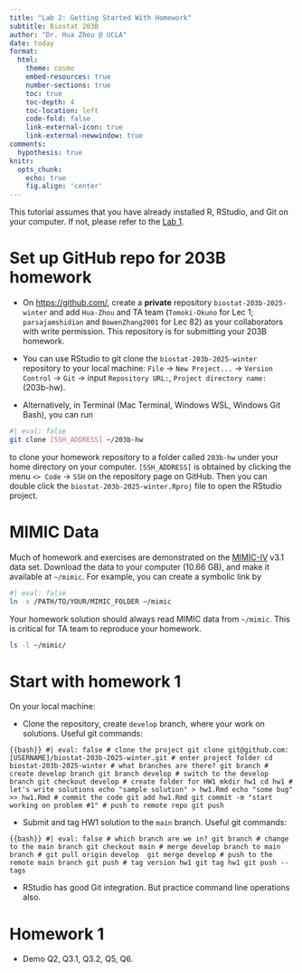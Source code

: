 ```yaml
---
title: "Lab 2: Getting Started With Homework"
subtitle: Biostat 203B
author: "Dr. Hua Zhou @ UCLA"
date: today
format:
  html:
    theme: cosmo
    embed-resources: true
    number-sections: true
    toc: true
    toc-depth: 4
    toc-location: left
    code-fold: false
    link-external-icon: true
    link-external-newwindow: true
comments:
  hypothesis: true
knitr:
  opts_chunk: 
    echo: true
    fig.align: 'center'
---
```


This tutorial assumes that you have already installed R, RStudio, and Git on your computer. If not, please refer to the [Lab 1](https://ucla-biostat-203b.github.io/2025winter/labs/lab01/lab01.html).

# Set up GitHub repo for 203B homework

- On <https://github.com/>, create a **private** repository `biostat-203b-2025-winter` and add `Hua-Zhou` and TA team (`Tomoki-Okuno` for Lec 1; `parsajamshidian` and `BowenZhang2001` for Lec 82) as your collaborators with write permission. This repository is for submitting your 203B homework.

- You can use RStudio to git clone the `biostat-203b-2025-winter` repository to your local machine: `File` -> `New Project...` -> `Version Control` -> `Git` -> input `Repository URL:`, `Project directory name:` (203b-hw).

- Alternatively, in Terminal (Mac Terminal, Windows WSL, Windows Git Bash), you can run
```bash
#| eval: false
git clone [SSH_ADDRESS] ~/203b-hw
```
to clone your homework repository to a folder called `203b-hw` under your home directory on your computer. `[SSH_ADDRESS]` is obtained by clicking the menu `<> Code` -> `SSH` on the repository page on GitHub. Then you can double click the `biostat-203b-2025-winter.Rproj` file to open the RStudio project.

# MIMIC Data

Much of homework and exercises are demonstrated on the [MIMIC-IV](https://physionet.org/content/mimiciv/3.1/) v3.1 data set. Download the data to your computer (10.66 GB), and make it available at `~/mimic`. For example, you can create a symbolic link by
```bash
#| eval: false
ln -s /PATH/TO/YOUR/MIMIC_FOLDER ~/mimic
```
Your homework solution should always read MIMIC data from `~/mimic`. This is critical for TA team to reproduce your homework.
```bash
ls -l ~/mimic/
```

# Start with homework 1

On your local machine: 

- Clone the repository, create `develop` branch, where your work on solutions. Useful git commands:

```{{bash}}
#| eval: false
# clone the project
git clone git@github.com:[USERNAME]/biostat-203b-2025-winter.git
# enter project folder
cd biostat-203b-2025-winter
# what branches are there?
git branch
# create develop branch
git branch develop
# switch to the develop branch
git checkout develop
# create folder for HW1
mkdir hw1
cd hw1
# let's write solutions
echo "sample solution" > hw1.Rmd
echo "some bug" >> hw1.Rmd
# commit the code
git add hw1.Rmd
git commit -m "start working on problem #1"
# push to remote repo
git push
```

- Submit and tag HW1 solution to the `main` branch. Useful git commands:

```{{bash}}
#| eval: false
# which branch are we in?
git branch
# change to the main branch
git checkout main
# merge develop branch to main branch
# git pull origin develop 
git merge develop
# push to the remote main branch
git push
# tag version hw1
git tag hw1
git push --tags
```

- RStudio has good Git integration. But practice command line operations also.

# Homework 1

- Demo Q2, Q3.1, Q3.2, Q5, Q6.